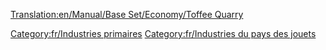 [[Translation:en/Manual/Base Set/Economy/Toffee Quarry]]

{{fr/Industries|image=ToffeeQuarry.png
|nom=Carrière de caramel
|climats=[[fr/Manual/Climat#Pays des jouets|Pays des jouets]]
|accepte=Rien
|produit=[[fr/Manual/Base Set/Economy/Caramel|Caramel]]
|notes=Absent des autres [[fr/Manual/Climat|climats]].
}}

[[Category:fr/Industries primaires]]
[[Category:fr/Industries du pays des jouets]]